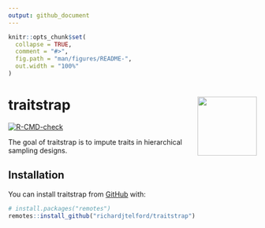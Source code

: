 ```yaml
---
output: github_document
---
```


<!-- README.md is generated from README.Rmd. Please edit that file -->

```r
knitr::opts_chunk$set(
  collapse = TRUE,
  comment = "#>",
  fig.path = "man/figures/README-",
  out.width = "100%"
)
```

# traitstrap <img src="vignettes/Traitstrap_hex.png" align="right" alt="" width="120" />

<!-- badges: start -->
[![R-CMD-check](https://github.com/richardjtelford/traitstrap/workflows/R-CMD-check/badge.svg)](https://github.com/richardjtelford/traitstrap/actions)
<!-- badges: end -->

The goal of traitstrap is to impute traits in hierarchical sampling designs.

## Installation

You can install traitstrap from [GitHub](https://github.com/) with:

``` r
# install.packages("remotes")
remotes::install_github("richardjtelford/traitstrap")
```
